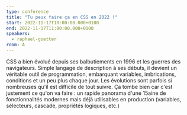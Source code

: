 ```yaml
---
type: conference
title: "Tu peux faire ça en CSS en 2022 !"
start: 2022-11-17T10:00:00.000+0100
end: 2022-11-17T11:00:00.000+0100
speakers:
  - raphael-goetter
room: A
---
```


CSS a bien évolué depuis ses balbutiements en 1996 et les guerres des
navigateurs. Simple langage de description à ses débuts, il devient un véritable
outil de programmation, embarquant variables, imbrications, conditions et un peu
plus chaque jour. Les évolutions sont parfois si nombreuses qu'il est difficile
de tout suivre. Ça tombe bien car c'est justement ce qu'on va faire : un rapide
panorama d'une 15aine de fonctionnalités modernes mais déjà utilisables en
production (variables, sélecteurs, cascade, propriétés logiques, etc.)
